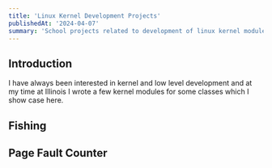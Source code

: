 ```yaml
---
title: 'Linux Kernel Development Projects'
publishedAt: '2024-04-07'
summary: 'School projects related to development of linux kernel modules'
---
```


## Introduction

I have always been interested in kernel and low level development and at
my time at Illinois I wrote a few kernel modules for some classes
which I show case here.

## Fishing

## Page Fault Counter